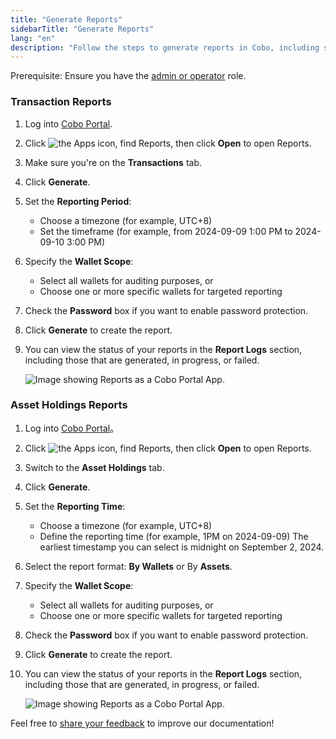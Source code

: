 ```yaml
---
title: "Generate Reports"
sidebarTitle: "Generate Reports"
lang: "en"
description: "Follow the steps to generate reports in Cobo, including selecting timeframes and wallets for accurate data."
---
```


<Info>Prerequisite: Ensure you have the [admin or operator](/en/portal/organization/roles-and-permissions) role.</Info>

### Transaction Reports

1. Log into [Cobo Portal](https://portal.cobo.com/login).
2. Click <img src="/en/images/portal-apps/reports/apps.svg" className="icon" alt="the Apps icon"/>, find Reports, then click **Open** to open Reports.
3. Make sure you're on the **Transactions** tab.
4. Click **Generate**.
5. Set the **Reporting Period**:
   - Choose a timezone (for example, UTC+8)
   - Set the timeframe (for example, from 2024-09-09 1:00 PM to 2024-09-10 3:00 PM)
6. Specify the **Wallet Scope**:
   - Select all wallets for auditing purposes, or
   - Choose one or more specific wallets for targeted reporting
7. Check the **Password** box if you want to enable password protection.
8. Click **Generate** to create the report.
9. You can view the status of your reports in the **Report Logs** section, including those that are generated, in progress, or failed.

    <img src="/en/images/portal-apps/reports/3.png" className="full_screen" alt="Image showing Reports as a Cobo Portal App."/>

### Asset Holdings Reports

1. Log into [Cobo Portal](https://portal.cobo.com/login)。
2. Click <img src="/en/images/portal-apps/reports/apps.svg" className="icon" alt="the Apps icon"/>, find Reports, then click **Open** to open Reports.
3. Switch to the **Asset Holdings** tab.
4. Click **Generate**.
5. Set the **Reporting Time**:
   - Choose a timezone (for example, UTC+8)
   - Define the reporting time (for example, 1PM on 2024-09-09)
   <Info>The earliest timestamp you can select is midnight on September 2, 2024.</Info>
6. Select the report format: **By Wallets** or By **Assets**.
7. Specify the **Wallet Scope**:
   - Select all wallets for auditing purposes, or
   - Choose one or more specific wallets for targeted reporting
8. Check the **Password** box if you want to enable password protection.
9. Click **Generate** to create the report.
10. You can view the status of your reports in the **Report Logs** section, including those that are generated, in progress, or failed.

    <img src="/en/images/portal-apps/reports/4.png" className="full_screen" alt="Image showing Reports as a Cobo Portal App."/>

<Tip>Feel free to [share your feedback](https://forms.zohopublic.com/cobo/form/DocumentFeedbackForm/formperma/QvLOhxJv1_JMsJ-1dleZ8Itb_7rzN-LtgvsDdxosoVI?referrername=manuals) to improve our documentation!</Tip>